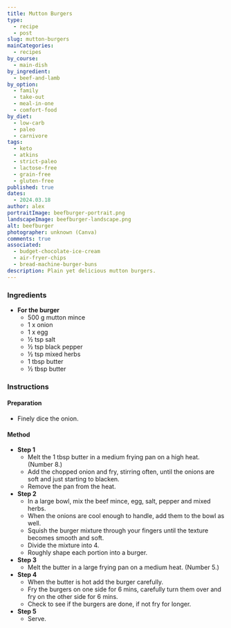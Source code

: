 ```yaml
---
title: Mutton Burgers
type:
  - recipe
  - post
slug: mutton-burgers
mainCategories:
  - recipes
by_course:
  - main-dish
by_ingredient:
  - beef-and-lamb
by_option:
  - family
  - take-out
  - meal-in-one
  - comfort-food
by_diet:
  - low-carb
  - paleo
  - carnivore
tags:
  - keto
  - atkins
  - strict-paleo
  - lactose-free
  - grain-free
  - gluten-free
published: true
dates:
  - 2024.03.18
author: alex
portraitImage: beefburger-portrait.png
landscapeImage: beefburger-landscape.png
alt: beefburger
photographer: unknown (Canva)
comments: true
associated:
  - budget-chocolate-ice-cream
  - air-fryer-chips
  - bread-machine-burger-buns
description: Plain yet delicious mutton burgers.
---
```


<Ingredients>

### Ingredients

- **For the burger**
  - 500 g mutton mince
  - 1 x onion
  - 1 x egg
  - ½ tsp salt
  - ½ tsp black pepper
  - ½ tsp mixed herbs
  - 1 tbsp butter
  - ½ tbsp butter

</Ingredients>

<Instructions>

### Instructions

#### Preparation

- Finely dice the onion.

#### Method

- **Step 1**
  - Melt the 1 tbsp butter in a medium frying pan on a high heat. (Number 8.)
  - Add the chopped onion and fry, stirring often, until the onions are soft and just starting to blacken.
  - Remove the pan from the heat.
- **Step 2**
  - In a large bowl, mix the beef mince, egg, salt, pepper and mixed herbs.
  - When the onions are cool enough to handle, add them to the bowl as well.
  - Squish the burger mixture through your fingers until the texture becomes smooth and soft.
  - Divide the mixture into 4.
  - Roughly shape each portion into a burger.
- **Step 3**
  - Melt the butter in a large frying pan on a medium heat. (Number 5.)
- **Step 4**
  - When the butter is hot add the burger carefully.
  - Fry the burgers on one side for 6 mins, carefully turn them over and fry on the other side for 6 mins.
  - Check to see if the burgers are done, if not fry for longer.
- **Step 5**
  - Serve.

</Instructions>
